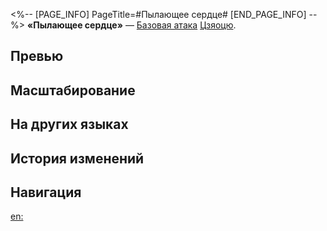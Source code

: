 <%-- [PAGE_INFO]
PageTitle=#Пылающее сердце#
[END_PAGE_INFO] --%>
{{Навык Инфобокс
|Название         = Пылающее сердце
|Изображение      = Навык Пылающее сердце.png
|Персонаж         = Цзяоцю
|Тип              = Базовая атака
|Тэг              = Одиночная атака
|УронСтойк        = 10
|ЭнергияГен       = 20
|Энергия          = 
|Длительность     = 
|Описание         = Наносит выбранному противнику огненный урон, равный {{Цвет|Выделенный|50%—110%}} от силы атаки Цзяоцю.
|Свойство1        = 
|Масштабирование1 = 
}}
'''«Пылающее сердце»''' — [[Базовая атака]] [[Цзяоцю]].

==Превью==
{{Превью
|Файл = Пылающее сердце Превью
}}

==Масштабирование==
{{Масштабирование навыка
|50%;60%;70%;80%;90%;100%;110%;120%;130%;140%
}}

==На других языках==
{{На других языках
|en   = Heart Afire
|zhs  = 仁火攻心
|zht  = 仁火攻心
|ja   = {{Rubi|心火計|しんかけい}}
|ko   = 인화공심
|es   = Corazón inflamado
|fr   = Cœur de flamme
|ru   = Пылающее сердце
|th   = Heart Afire
|vi   = Nhân Hỏa Công Tâm
|de   = Entflammen des Herzens
|id   = Heart Afire
|pt   = Coração em Chamas
}}

==История изменений==
{{История изменений|3.5}}

==Навигация==
{{Навык Навбокс|Цзяоцю}}

[[en:]]